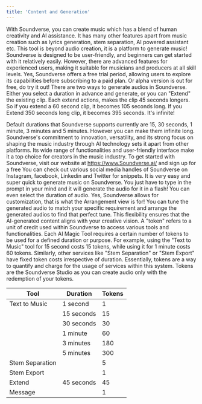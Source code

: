 ```yaml
---
title: 'Content and Generation'
---
```

<Accordion title="What can I do with Soundverse?">
 With Soundverse, you can create music which has a blend of human creativity and AI assistance. It has many other features apart from music creation such as lyrics generation, stem separation, AI powered assistant etc. This tool is beyond audio creation, it is a platform to generate music!
</Accordion>
<Accordion title="Is Soundverse easy to use for beginners?">
  Soundverse is designed to be user-friendly, and beginners can get started with it relatively easily. However, there are advanced features for experienced users, making it suitable for musicians and producers at all skill levels.
</Accordion>
<Accordion title="Is there a free trial available?">
 Yes, Soundverse offers a free trial period, allowing users to explore its capabilities before subscribing to a paid plan. Or alpha version is out for free, do try it out!
</Accordion>
</Accordion>
<Accordion title="What is the maximum length per track?">
 There are two ways to generate audios in Soundverse. Either you select a duration in advance and generate, or you can "Extend" the existing clip. Each extend actions, makes the clip 45 seconds longers. So if you extend a 60 second clip, it becomes 105 seconds long. If you Extend 350 seconds long clip, it becomes 395 seconds. It's infinite!

 Default durations that Soundverse supports currently are 15, 30 seconds, 1 minute, 3 minutes and 5 minutes. However you can make them infinite long. 
</Accordion>
<Accordion title="What sets Soundverse apart from other AI music platforms? ">
 Soundverse's commitment to innovation, versatility, and its strong focus on shaping the music industry through AI technology sets it apart from other platforms. Its wide range of functionalities and user-friendly interface make it a top choice for creators in the music industry.
</Accordion>
<Accordion title="How can I get started with Soundverse?">
 To get started with Soundverse, visit our website at https://www.Soundverse.ai/ and sign up for a free
</Accordion>
<Accordion title="Where can I get tutorial or snippets of Soundverse?">
  You can check out various social media handles of Soundverse on Instagram, facebook, Linkedin and Twitter for snippets.
</Accordion>
<Accordion title="How do I generate music in Soundverse? ">
 It is very easy and super quick to generate music on Soundverse. You just have to type in the prompt in your mind and it will generate the audio for it in a flash! You can even select the duration of audio.
</Accordion>
<Accordion title="Can I customize the audio generated by Soundverse?">
  Yes, Soundverse allows for customization, that is what the Arrangement view is for! You can tune the generated audio to match your specific requirement and arrange the generated audios to find that perfect tune. This flexibility ensures that the AI-generated content aligns with your creative vision.
</Accordion>
<Accordion title="What is a token?">
  A "token" refers to a unit of credit used within Soundverse to access various tools and functionalities. Each AI Magic Tool requires a certain number of tokens to be used for a defined duration or purpose. For example, using the "Text to Music" tool for 15 second costs 15 tokens, while using it for 1 minute costs 60 tokens. Similarly, other services like "Stem Separation" or "Stem Export" have fixed token costs irrespective of duration. Essentially, tokens are a way to quantify and charge for the usage of services within this system.
</Accordion>
<Accordion title="What is the value of tokens?">
 Tokens are the  Soundverse Studio as you can create audio only with the redemption of your tokens.


| Tool            | Duration |   Tokens  |
| --------------- | -------- | ----------|
| Text to Music   | 1 second | 1         |
|                 |15 seconds|15         |
|                 |30 seconds|30         |
|                 |1 minute  |60         |
|                 |3 minutes |180        |
|                 |5 minutes |300        |
| Stem Separation |          |5          |
| Stem Export     |          |1          |
| Extend          |45 seconds| 45        |
| Message         |          | 1         |

</Accordion>
